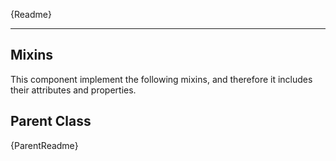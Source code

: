 

<Meta title="Components/Structure/Readme" />

<Description>{Readme}</Description>

<hr />

<h2>Mixins</h2>

<p>
  This component implement the following mixins, and therefore it includes their
  attributes and properties.
</p>

<h2>Parent Class</h2>
<Description>{ParentReadme}</Description>
